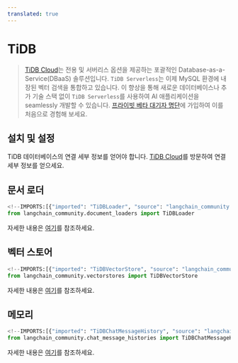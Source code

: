 ```yaml
---
translated: true
---
```


# TiDB

> [TiDB Cloud](https://tidbcloud.com/)는 전용 및 서버리스 옵션을 제공하는 포괄적인 Database-as-a-Service(DBaaS) 솔루션입니다. `TiDB Serverless`는 이제 MySQL 환경에 내장된 벡터 검색을 통합하고 있습니다. 이 향상을 통해 새로운 데이터베이스나 추가 기술 스택 없이 `TiDB Serverless`를 사용하여 AI 애플리케이션을 seamlessly 개발할 수 있습니다. [프라이빗 베타 대기자 명단](https://tidb.cloud/ai)에 가입하여 이를 처음으로 경험해 보세요.

## 설치 및 설정

TiDB 데이터베이스의 연결 세부 정보를 얻어야 합니다.
[TiDB Cloud](https://tidbcloud.com/)를 방문하여 연결 세부 정보를 얻으세요.

## 문서 로더

```python
<!--IMPORTS:[{"imported": "TiDBLoader", "source": "langchain_community.document_loaders", "docs": "https://api.python.langchain.com/en/latest/document_loaders/langchain_community.document_loaders.tidb.TiDBLoader.html", "title": "TiDB"}]-->
from langchain_community.document_loaders import TiDBLoader
```

자세한 내용은 [여기](/docs/integrations/document_loaders/tidb)를 참조하세요.

## 벡터 스토어

```python
<!--IMPORTS:[{"imported": "TiDBVectorStore", "source": "langchain_community.vectorstores", "docs": "https://api.python.langchain.com/en/latest/vectorstores/langchain_community.vectorstores.tidb_vector.TiDBVectorStore.html", "title": "TiDB"}]-->
from langchain_community.vectorstores import TiDBVectorStore
```

자세한 내용은 [여기](/docs/integrations/vectorstores/tidb_vector)를 참조하세요.

## 메모리

```python
<!--IMPORTS:[{"imported": "TiDBChatMessageHistory", "source": "langchain_community.chat_message_histories", "docs": "https://api.python.langchain.com/en/latest/chat_message_histories/langchain_community.chat_message_histories.tidb.TiDBChatMessageHistory.html", "title": "TiDB"}]-->
from langchain_community.chat_message_histories import TiDBChatMessageHistory
```

자세한 내용은 [여기](/docs/integrations/memory/tidb_chat_message_history)를 참조하세요.
